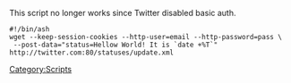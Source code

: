 This script no longer works since Twitter disabled basic auth.
<pre>
#!/bin/ash
wget --keep-session-cookies --http-user=email --http-password=pass \
 --post-data="status=Hellow World! It is `date +%T`" http://twitter.com:80/statuses/update.xml
</pre>

[[Category:Scripts]]